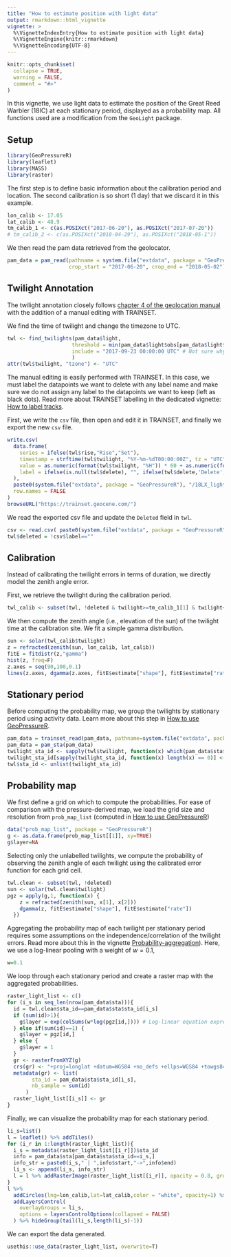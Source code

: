 ```yaml
---
title: "How to estimate position with light data"
output: rmarkdown::html_vignette
vignette: >
  %\VignetteIndexEntry{How to estimate position with light data}
  %\VignetteEngine{knitr::rmarkdown}
  %\VignetteEncoding{UTF-8}
---
```


```r
knitr::opts_chunk$set(
  collapse = TRUE,
  warning = FALSE, 
  comment = "#>"
)
```

In this vignette, we use light data to estimate the position of the Great Reed Warbler (18IC) at each stationary period, displayed as a probability map. All functions used are a modification from the `GeoLight` package. 

## Setup

```r
library(GeoPressureR)
library(leaflet)
library(MASS)
library(raster)
```

The first step is to define basic information about the calibration period and location. The second calibration is so short (1 day) that we discard it in this example.

```r
lon_calib <- 17.05	
lat_calib <- 48.9
tm_calib_1 <- c(as.POSIXct("2017-06-20"), as.POSIXct("2017-07-20"))
# tm_calib_2 <- c(as.POSIXct("2018-04-29"), as.POSIXct("2018-05-1"))
```

We then read the pam data retrieved from the geolocator.

```r
pam_data = pam_read(pathname = system.file("extdata", package = "GeoPressureR"),
                    crop_start = "2017-06-20", crop_end = "2018-05-02")
```

## Twilight Annotation

The twilight annotation closely follows [chapter 4 of the geolocation manual](https://geolocationmanual.vogelwarte.ch/twilight.html) with the addition of a manual editing with TRAINSET.

We find the time of twilight and change the timezone to UTC.
```r
twl <- find_twilights(pam_data$light, 
                     threshold = min(pam_data$light$obs[pam_data$light$obs>0]), # first light of the day
                     include = "2017-09-23 00:00:00 UTC" # Not sure why
                     )
attr(twl$twilight, "tzone") <- "UTC" 
```

The manual editing is easily performed with TRAINSET. In this case, we must label the datapoints we want to delete with any label name and make sure we do not assign any label to the datapoints we want to keep (left as black dots). Read more about TRAINSET labelling in the dedicated vignette: [How to label tracks](labeling_tracks.html#introduction-to-trainset).

First, we write the `csv` file, then open and edit it in TRAINSET, and finally we export the new `csv` file.

```r
write.csv(
  data.frame(
    series = ifelse(twl$rise,"Rise","Set"),
    timestamp = strftime(twl$twilight, "%Y-%m-%dT00:00:00Z", tz = "UTC"),
    value = as.numeric(format(twl$twilight, "%H")) * 60 + as.numeric(format(twl$twilight, "%M")),
    label = ifelse(is.null(twl$delete), "", ifelse(twl$delete,'Delete',''))
  ),
  paste0(system.file("extdata", package = "GeoPressureR"), "/18LX_light.csv"),
  row.names = FALSE
)
browseURL("https://trainset.geocene.com/")
```

We read the exported csv file and update the `Deleted` field in `twl`.

```r
csv <- read.csv( paste0(system.file("extdata", package = "GeoPressureR"), "/18LX_light-labeled.csv"))
twl$deleted = !csv$label==""
```

## Calibration

Instead of calibrating the twilight errors in terms of duration, we directly model the zenith angle error.

First, we retrieve the twilight during the calibration period.
```r
twl_calib <- subset(twl, !deleted & twilight>=tm_calib_1[1] & twilight<=tm_calib_1[2])
```

We then compute the zenith angle (i.e., elevation of the sun) of the twilight time at the calibration site.  We fit a simple gamma distribution.

```r
sun <- solar(twl_calib$twilight)
z = refracted(zenith(sun, lon_calib, lat_calib)) 
fitE = fitdistr(z,"gamma")
hist(z, freq=F)
z.axes = seq(90,100,0.1)
lines(z.axes, dgamma(z.axes, fitE$estimate["shape"], fitE$estimate["rate"]), col="red")
```

## Stationary period

Before computing the probability map, we group the twilights by stationary period using activity data. Learn more about this step in [How to use GeoPressureR](using-geopressurer.html#identifying-stationary-periods).

```r
pam_data = trainset_read(pam_data, pathname=system.file("extdata", package = "GeoPressureR"))
pam_data = pam_sta(pam_data)
twilight_sta_id <- sapply(twl$twilight, function(x) which(pam_data$sta$start < x & x < pam_data$sta$end))
twilight_sta_id[sapply(twilight_sta_id, function(x) length(x) == 0)] <- 0
twl$sta_id <- unlist(twilight_sta_id)
```

## Probability map

We first define a grid on which to compute the probabilities. For ease of comparison with the pressure-derived map, we load the grid size and resolution from `prob_map_list` (computed in [How to use GeoPressureR](using-geopressurer.html#computing-the-map-of-pressure))
```r
data("prob_map_list", package = "GeoPressureR")
g <- as.data.frame(prob_map_list[[1]], xy=TRUE)
g$layer=NA
```

Selecting only the unlabelled twilights, we compute the probability of observing the zenith angle of each twilight using the calibrated error function for each grid cell.

```r
twl.clean <- subset(twl, !deleted)
sun <- solar(twl.clean$twilight)
pgz = apply(g,1, function(x) {
    z = refracted(zenith(sun, x[1], x[2])) 
    dgamma(z, fitE$estimate["shape"], fitE$estimate["rate"])
  })
```

Aggregating the probability map of each twilight per stationary period requires some assumptions on the independence/correlation of the twilight errors. Read more about this in the vignette [Probability-aggregation](Probability-aggregation.html)).
Here, we use a log-linear pooling with a weight of $w=0.1$,

```r
w=0.1
```

We loop through each stationary period and create a raster map with the aggregated probabilities.

```r
raster_light_list <- c()
for (i_s in seq_len(nrow(pam_data$sta))){
  id = twl.clean$sta_id==pam_data$sta$sta_id[i_s]
  if (sum(id)>1){
    g$layer = exp(colSums(w*log(pgz[id,]))) # Log-linear equation express in log 
  } else if(sum(id)==1) {
    g$layer = pgz[id,]
  } else {
    g$layer = 1
  }
  gr <- rasterFromXYZ(g)
  crs(gr) <- "+proj=longlat +datum=WGS84 +no_defs +ellps=WGS84 +towgs84=0,0,0"
  metadata(gr) <- list(
        sta_id = pam_data$sta$sta_id[i_s],
        nb_sample = sum(id)
      )
  raster_light_list[[i_s]] <- gr
}
```

Finally, we can visualize the probability map for each stationary period.

```r
li_s=list()
l = leaflet() %>% addTiles() 
for (i_r in 1:length(raster_light_list)){
  i_s = metadata(raster_light_list[[i_r]])$sta_id
  info = pam_data$sta[pam_data$sta$sta_id==i_s,]
  info_str = paste0(i_s," | ",info$start,"->",info$end)
  li_s <- append(li_s, info_str)
  l = l %>% addRasterImage(raster_light_list[[i_r]], opacity = 0.8, group=info_str) 
}
l %>% 
  addCircles(lng=lon_calib,lat=lat_calib,color = "white", opacity=1) %>% 
  addLayersControl(
    overlayGroups = li_s,
    options = layersControlOptions(collapsed = FALSE)
  ) %>% hideGroup(tail(li_s,length(li_s)-1))
```

We can export the data generated.

```r
usethis::use_data(raster_light_list, overwrite=T)
```

